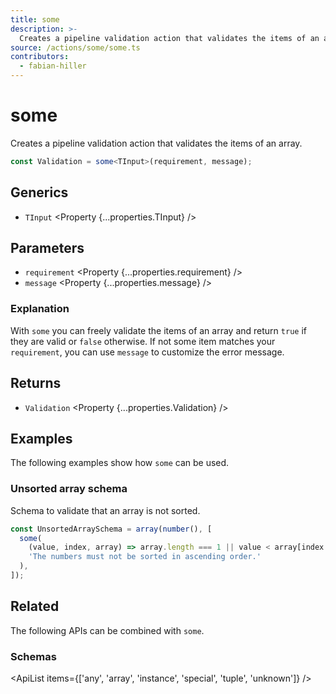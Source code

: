 ```yaml
---
title: some
description: >-
  Creates a pipeline validation action that validates the items of an array.
source: /actions/some/some.ts
contributors:
  - fabian-hiller
---
```



# some

Creates a pipeline validation action that validates the items of an array.

```ts
const Validation = some<TInput>(requirement, message);
```

## Generics

- `TInput` <Property {...properties.TInput} />

## Parameters

- `requirement` <Property {...properties.requirement} />
- `message` <Property {...properties.message} />

### Explanation

With `some` you can freely validate the items of an array and return `true` if they are valid or `false` otherwise. If not some item matches your `requirement`, you can use `message` to customize the error message.

## Returns

- `Validation` <Property {...properties.Validation} />

## Examples

The following examples show how `some` can be used.

### Unsorted array schema

Schema to validate that an array is not sorted.

```ts
const UnsortedArraySchema = array(number(), [
  some(
    (value, index, array) => array.length === 1 || value < array[index - 1],
    'The numbers must not be sorted in ascending order.'
  ),
]);
```

## Related

The following APIs can be combined with `some`.

### Schemas

<ApiList items={['any', 'array', 'instance', 'special', 'tuple', 'unknown']} />
